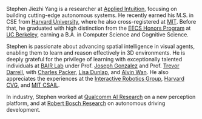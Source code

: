 Stephen Jiezhi Yang is a researcher at [Applied Intuition](https://www.appliedintuition.com/), focusing on building cutting-edge autonomous systems. He recently earned his M.S. in CSE from [Harvard University](https://www.harvard.edu/), where he also cross-registered at [MIT](https://www.mit.edu/). Before that, he graduated with high distinction from the [EECS Honors Program](https://eecs.berkeley.edu/resources/undergrads/honors) at [UC Berkeley](https://www.berkeley.edu/), earning a B.A. in Computer Science and Cognitive Science.

Stephen is passionate about advancing spatial intelligence in visual agents, enabling them to learn and reason effectively in 3D environments. He is deeply grateful for the privilege of learning with exceptionally talented individuals at [BAIR Lab](https://bair.berkeley.edu/) under Prof. [Joseph Gonzalez](https://people.eecs.berkeley.edu/~jegonzal/) and Prof. [Trevor Darrell](https://people.eecs.berkeley.edu/~trevor/), with [Charles Packer](https://people.eecs.berkeley.edu/~cpacker/), [Lisa Dunlap](https://www.lisabdunlap.com/), and [Alvin Wan](https://alvinwan.com/). He also appreciates the experiences at the [Interactive Robotics Group](https://computationalrobotics.seas.harvard.edu/), [Harvard CVG](https://vcg.seas.harvard.edu/), and [MIT CSAIL](https://www.csail.mit.edu/).

In industry, Stephen worked at [Qualcomm AI Research](https://www.qualcomm.com/research/artificial-intelligence/ai-research) on a new perception platform, and at [Robert Bosch Research](https://www.bosch.com/) on autonomous driving development.